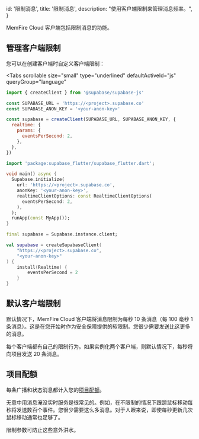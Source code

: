 
  id: '限制消息',
  title: '限制消息',
  description: "使用客户端限制来管理消息频率。",
}


MemFire Cloud 客户端包括限制消息的功能。

## 管理客户端限制

您可以在创建客户端时自定义客户端限制：

<Tabs
  scrollable
  size="small"
  type="underlined"
  defaultActiveId="js"
  queryGroup="language"
>
<TabPanel id="js" label="JavaScript">

```js
import { createClient } from '@supabase/supabase-js'

const SUPABASE_URL = 'https://<project>.supabase.co'
const SUPABASE_ANON_KEY = '<your-anon-key>'

const supabase = createClient(SUPABASE_URL, SUPABASE_ANON_KEY, {
  realtime: {
    params: {
      eventsPerSecond: 2,
    },
  },
})
```

</TabPanel>
<TabPanel id="dart" label="Dart">

```dart
import 'package:supabase_flutter/supabase_flutter.dart';

void main() async {
  Supabase.initialize(
    url: 'https://<project>.supabase.co',
    anonKey: '<your-anon-key>',
    realtimeClientOptions: const RealtimeClientOptions(
      eventsPerSecond: 2,
    ),
  );
  runApp(const MyApp());
}

final supabase = Supabase.instance.client;
```

</TabPanel>
<TabPanel id="kotlin" label="Kotlin">

```kotlin
val supabase = createSupabaseClient(
    "https://<project>.supabase.co",
    "<your-anon-key>"
) {
    install(Realtime) {
        eventsPerSecond = 2
    }
}
```

</TabPanel>
</Tabs>

## 默认客户端限制

默认情况下，MemFire Cloud 客户端将消息限制为每秒 10 条消息（每 100 毫秒 1 条消息）。这是在您开始时作为安全保障提供的软限制。您很少需要发送比这更多的消息。

每个客户端都有自己的限制行为。如果实例化两个客户端，则默认情况下，每秒将向项目发送 20 条消息。

## 项目配额

每条广播和状态消息都计入您的[项目配额](/docs/guides/realtime/deep-dive/quotas)。

无意中用消息淹没实时服务是很常见的。例如，在不限制的情况下跟踪鼠标移动每秒将发送数百个事件。您很少需要这么多消息。对于人眼来说，即使每秒更新几次鼠标移动通常也足够了。

限制参数可防止这些意外洪水。


